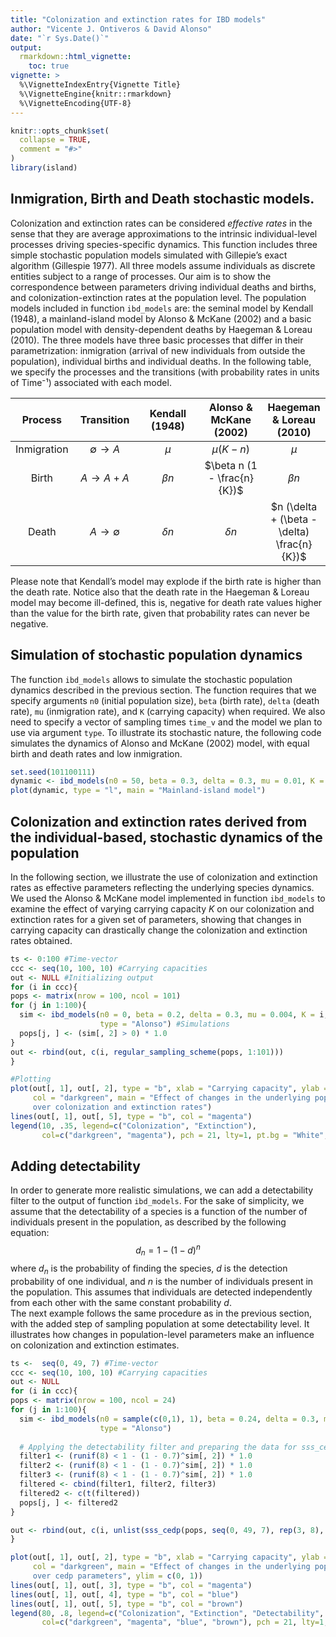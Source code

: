```yaml
---
title: "Colonization and extinction rates for IBD models"
author: "Vicente J. Ontiveros & David Alonso"
date: "`r Sys.Date()`"
output: 
  rmarkdown::html_vignette:
    toc: true
vignette: >
  %\VignetteIndexEntry{Vignette Title}
  %\VignetteEngine{knitr::rmarkdown}
  %\VignetteEncoding{UTF-8}
---
```


```r
knitr::opts_chunk$set(
  collapse = TRUE,
  comment = "#>"
)
library(island)
```

## Inmigration, Birth and Death stochastic models.
Colonization and extinction rates can be considered *effective rates* in the sense that they are average approximations to the intrinsic individual-level processes driving species-specific dynamics. This function includes three simple stochastic population models simulated with Gillepie's exact algorithm (Gillespie 1977). All three models assume individuals as discrete entities subject to a range of processes. Our aim is to show the correspondence between parameters driving individual deaths and births, and colonization-extinction rates at the population level.  The population models included in function `ibd_models` are: the seminal model by Kendall (1948), a mainland-island model by Alonso \& McKane (2002) and a basic population model with density-dependent deaths by Haegeman \& Loreau (2010). The three models have three basic processes that differ in their parametrization: inmigration (arrival of new individuals from outside the population), individual births and individual deaths. In the following table, we specify the processes and the transitions (with probability rates in units of Time⁻¹) associated with each model. 

| Process | Transition | Kendall (1948) | Alonso \& McKane (2002) | Haegeman \& Loreau (2010) |
|:-----:|:------:|:------:|:------:|:------:|
| Inmigration | $\emptyset \rightarrow A$ | $\mu$ | $\mu (K - n)$ | $\mu$| 
| Birth | $A \rightarrow A + A$ | $\beta n$ | $\beta n (1 - \frac{n}{K})$ | $\beta n$|
| Death | $A \rightarrow \emptyset$ | $\delta n$ | $\delta n$ | $n (\delta + (\beta - \delta) \frac{n}{K})$|

Please note that Kendall's model may explode if the birth rate is higher than the death rate. Notice also that the death rate in the Haegeman \& Loreau model may become ill-defined, this is, negative for death rate values higher than the value for the birth rate, given that probability rates can never be negative.

## Simulation of stochastic population dynamics
The function `ibd_models` allows to simulate the stochastic population dynamics described in the previous section. The function requires that we specify arguments `n0` (initial population size), `beta` (birth rate), `delta` (death rate), `mu` (inmigration rate), and `K` (carrying capacity) when required. We also need to specify a vector of sampling times `time_v` and the model we plan to use via argument `type`. To illustrate its stochastic nature, the following code simulates the dynamics of Alonso and McKane (2002) model, with equal birth and death rates and low inmigration.  

```r
set.seed(101100111)
dynamic <- ibd_models(n0 = 50, beta = 0.3, delta = 0.3, mu = 0.01, K = 300, time_v = 0:50, type = "Alonso")
plot(dynamic, type = "l", main = "Mainland-island model")
```


## Colonization and extinction rates derived from the individual-based, stochastic dynamics of the population
In the following section, we illustrate the use of colonization and extinction rates as effective parameters reflecting the underlying species dynamics. We used the Alonso \& McKane model implemented in function `ibd_models` to examine the effect of varying carrying capacity $K$ on our colonization and extinction rates for a given set of parameters, showing that changes in carrying capacity can drastically change the colonization and extinction rates obtained. 

```r
ts <- 0:100 #Time-vector
ccc <- seq(10, 100, 10) #Carrying capacities
out <- NULL #Initializing output
for (i in ccc){
pops <- matrix(nrow = 100, ncol = 101)
for (j in 1:100){
  sim <- ibd_models(n0 = 0, beta = 0.2, delta = 0.3, mu = 0.004, K = i, time_v = ts, 
                    type = "Alonso") #Simulations
  pops[j, ] <- (sim[, 2] > 0) * 1.0
}
out <- rbind(out, c(i, regular_sampling_scheme(pops, 1:101)))
}

#Plotting
plot(out[, 1], out[, 2], type = "b", xlab = "Carrying capacity", ylab = "Rate", 
     col = "darkgreen", main = "Effect of changes in the underlying population dynamics 
     over colonization and extinction rates")
lines(out[, 1], out[, 5], type = "b", col = "magenta")
legend(10, .35, legend=c("Colonization", "Extinction"),
       col=c("darkgreen", "magenta"), pch = 21, lty=1, pt.bg = "White",  cex=0.8)

```

## Adding detectability
In order to generate more realistic simulations, we can add a detectability filter to the output of function `ibd_models`. For the sake of simplicity, we assume that the detectability of a species is a function of the number of individuals present in the population, as described by the following equation:
$$ d_n = 1 - (1 - d) ^ n $$
where $d_n$ is the probability of finding the species, $d$ is the detection probability of one individual, and $n$ is the number of individuals present in the population. This assumes that individuals are detected independently from each other with the same constant probability $d$.  
The next example follows the same procedure as in the previous section, with the added step of sampling population at some detectability level. It illustrates how changes in population-level parameters make an influence on colonization and extinction estimates. 

```r
ts <-  seq(0, 49, 7) #Time-vector
ccc <- seq(10, 100, 10) #Carrying capacities
out <- NULL
for (i in ccc){
pops <- matrix(nrow = 100, ncol = 24)
for (j in 1:100){
  sim <- ibd_models(n0 = sample(c(0,1), 1), beta = 0.24, delta = 0.3, mu = 0.004, K = i, time_v = ts, 
                    type = "Alonso")
  
  # Applying the detectability filter and preparing the data for sss_cedp
  filter1 <- (runif(8) < 1 - (1 - 0.7)^sim[, 2]) * 1.0 
  filter2 <- (runif(8) < 1 - (1 - 0.7)^sim[, 2]) * 1.0
  filter3 <- (runif(8) < 1 - (1 - 0.7)^sim[, 2]) * 1.0
  filtered <- cbind(filter1, filter2, filter3)
  filtered2 <- c(t(filtered))
  pops[j, ] <- filtered2
}

out <- rbind(out, c(i, unlist(sss_cedp(pops, seq(0, 49, 7), rep(3, 8), Colonization = 0.1, Extinction = 0.1, Phi_Time_0 = 0.5, Detectability = 0.7))))
}

plot(out[, 1], out[, 2], type = "b", xlab = "Carrying capacity", ylab = "Rate or probability", 
     col = "darkgreen", main = "Effect of changes in the underlying population dynamics 
     over cedp parameters", ylim = c(0, 1))
lines(out[, 1], out[, 3], type = "b", col = "magenta")
lines(out[, 1], out[, 4], type = "b", col = "blue")
lines(out[, 1], out[, 5], type = "b", col = "brown")
legend(80, .8, legend=c("Colonization", "Extinction", "Detectability", "P0"),
       col=c("darkgreen", "magenta", "blue", "brown"), pch = 21, lty=1, pt.bg = "White",  cex=0.8)

```

